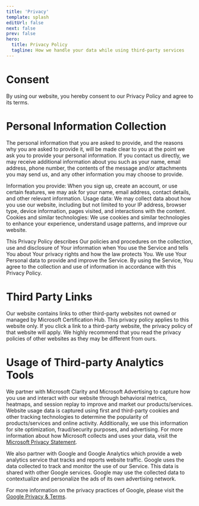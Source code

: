 ```yaml
---
title: 'Privacy'
template: splash
editUrl: false
next: false
prev: false
hero:
  title: Privacy Policy
  tagline: How we handle your data while using third-party services
---
```




# Consent

By using our website, you hereby consent to our Privacy Policy and agree to its terms.

# Personal Information Collection

The personal information that you are asked to provide, and the reasons why you are asked to provide it, will be made clear to you at the point we ask you to provide your personal information. If you contact us directly, we may receive additional information about you such as your name, email address, phone number, the contents of the message and/or attachments you may send us, and any other information you may choose to provide.

Information you provide: When you sign up, create an account, or use certain features, we may ask for your name, email address, contact details, and other relevant information.
Usage data: We may collect data about how you use our website, including but not limited to your IP address, browser type, device information, pages visited, and interactions with the content.
Cookies and similar technologies: We use cookies and similar technologies to enhance your experience, understand usage patterns, and improve our website.

This Privacy Policy describes Our policies and procedures on the collection, use and disclosure of Your
information when You use the Service and tells You about Your privacy rights and how the law protects You.
We use Your Personal data to provide and improve the Service. By using the Service, You agree to the
collection and use of information in accordance with this Privacy Policy.

# Third Party Links

Our website contains links to other third-party websites not owned or managed by Microsoft Certification Hub. 
This privacy policy applies to this website only. If you click a link to a third-party website, the privacy policy of that website will apply. 
We highly recommend that you read the privacy policies of other websites as they may be different from ours.

# Usage of Third-party Analytics Tools 

We partner with Microsoft Clarity and Microsoft Advertising to capture how you use and interact with our website through behavioral metrics, heatmaps, and session replay to improve and market our products/services. Website usage data is captured using first and third-party cookies and other tracking technologies to determine the popularity of products/services and online activity. Additionally, we use this information for site optimization, fraud/security purposes, and advertising. For more information about how Microsoft collects and uses your data, visit the [Microsoft Privacy Statement](https://www.microsoft.com/privacy/privacystatement?WT.mc_id=studentamb_165290).

We also partner with Google and Google Analytics which provide a web analytics service that tracks and reports website traffic.
Google uses the data collected to track and monitor the use of our Service. This data is shared with
other Google services. Google may use the collected data to contextualize and personalize the ads
of its own advertising network.

For more information on the privacy practices of Google, please visit the [Google Privacy &amp; Terms](https://policies.google.com/privacy).